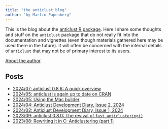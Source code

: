 ```yaml
---
title: "the anticlust blog"
author: "by Martin Papenberg"
---
```


This is the blog about the [anticlust R package](https://github.com/m-Py/anticlust). Here I share
some thoughts and stuff on the `anticlust` package that do not really fit into the documentation and
vignettes (even though materials gathered here may be used there in the future). It will often be 
concerned with the internal details of `anticlust` that may not be of primary interest to its users.

[About the author](../about/index.html).

## Posts

- <a href="2024-07-17.html">2024/07: anticlust 0.8.6: A quick overview
- <a href="2024-05-07.html">2024/05: anticlust is again up to date on CRAN
- <a href="2024-05-03.html">2024/05: Using the Mac builder
- <a href="2024-04-24.html">2024/04: Anticlust Development Diary, Issue 2, 2024
- <a href="2024-02-07.html">2024/02: Anticlust Development Diary, Issue 1, 2024
- <a href="2023-09-13.html">2023/09: anticlust 0.8.0: The revival of `fast_anticlustering()`
- <a href="2023-08-29.html">2023/08: Rewriting it in C: Anticlustering (part 1)
